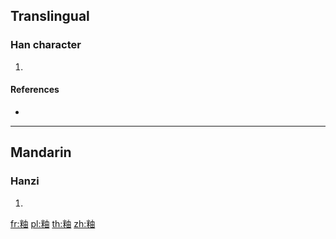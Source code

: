 {{character info/new}}
==Translingual==

===Han character===
{{Han char|rn=119|rad=米|as=05|sn=11|four=|canj=FDLW}}

# {{defn|Han|sort=米05}}

====References====
* {{Han ref|kx=0908.040|dkj=26905|dj=1334.050|hdz=53145.010|uh=7C99|ud=31897}}

----

==Mandarin==

===Hanzi===
{{cmn-hanzi|pin=[[xī]] ([[xi1]]), [[zhòu]] ([[zhou4]])|wg=hsi<sup>1</sup>, chou<sup>4</sup>}}

# {{defn|lang=cmn|sort=米05}}

[[fr:粙]]
[[pl:粙]]
[[th:粙]]
[[zh:粙]]